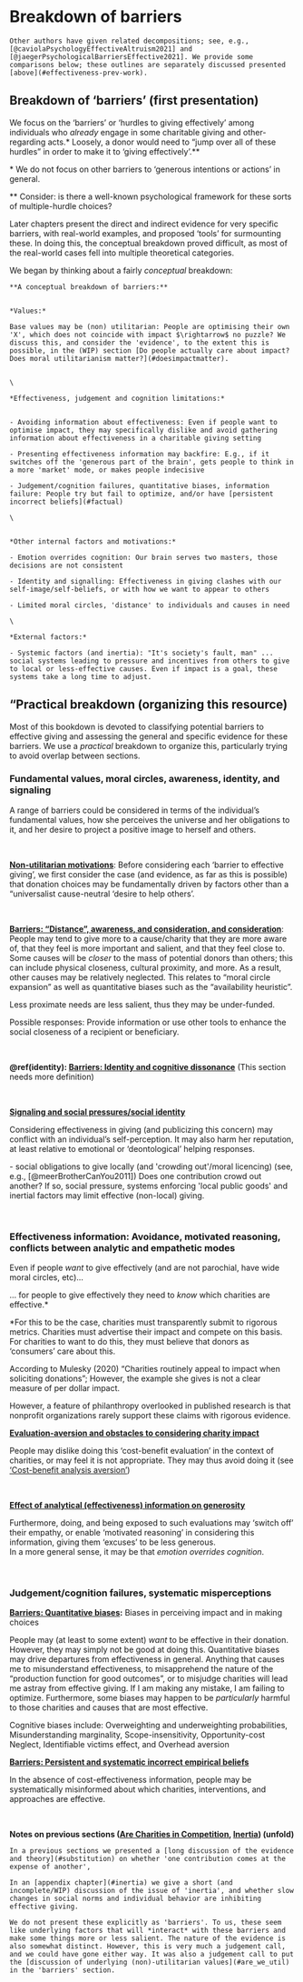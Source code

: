 # Breakdown of barriers {#barriers-breakdown}

```block2

Other authors have given related decompositions; see, e.g., [@caviolaPsychologyEffectiveAltruism2021] and [@jaegerPsychologicalBarriersEffective2021]. We provide some comparisons below; these outlines are separately discussed presented [above](#effectiveness-prev-work).

```  

## Breakdown of 'barriers' (first presentation) {#barriers-concept}

We focus on the 'barriers' or 'hurdles to giving effectively' among individuals who *already* engage in some charitable giving and other-regarding acts.\* Loosely, a donor would need to "jump over all of these hurdles" in order to make it to 'giving effectively'.\*\*

::: {.marginnote}
\* We do not focus on other barriers to 'generous intentions or actions' in general. 

\*\* Consider: is there a well-known psychological framework for these sorts of multiple-hurdle choices?
:::

::: {.marginnote}
Later chapters present the direct and indirect evidence for very specific barriers, with real-world examples, and proposed 'tools' for surmounting these. In doing this, the conceptual breakdown proved difficult, as most of the real-world cases fell into multiple theoretical categories.
:::

We began by thinking about a fairly *conceptual* breakdown:


```block2

**A conceptual breakdown of barriers:**
  
  
*Values:*
  
Base values may be (non) utilitarian: People are optimising their own 'X', which does not coincide with impact $\rightarrow$ no puzzle? We discuss this, and consider the 'evidence', to the extent this is possible, in the (WIP) section [Do people actually care about impact? Does moral utilitarianism matter?](#doesimpactmatter). 
 

\

*Effectiveness, judgement and cognition limitations:*


- Avoiding information about effectiveness: Even if people want to optimise impact, they may specifically dislike and avoid gathering information about effectiveness in a charitable giving setting

- Presenting effectiveness information may backfire: E.g., if it switches off the 'generous part of the brain', gets people to think in a more 'market' mode, or makes people indecisive

- Judgement/cognition failures, quantitative biases, information failure: People try but fail to optimize, and/or have [persistent incorrect beliefs](#factual)

\


*Other internal factors and motivations:*
  
- Emotion overrides cognition: Our brain serves two masters, those decisions are not consistent

- Identity and signalling: Effectiveness in giving clashes with our self-image/self-beliefs, or with how we want to appear to others

- Limited moral circles, 'distance' to individuals and causes in need

\

*External factors:*

- Systemic factors (and inertia): "It's society's fault, man" ... social systems leading to pressure and incentives from others to give to local or less-effective causes. Even if impact is a goal, these systems take a long time to adjust.

```

## "Practical breakdown (organizing this resource) {#barriers-practical}

Most of this bookdown is devoted to classifying potential barriers to effective giving and assessing the general and specific evidence for these barriers. We use a  *practical* breakdown to organize this, particularly trying to avoid overlap between sections.

### Fundamental values, moral circles, awareness, identity, and signaling {-}

A range of barriers could be considered in terms of the individual's fundamental values, how she perceives the universe and her obligations to it, and her desire to project a positive image to herself and others. 

\

**[Non-utilitarian motivations](#doesimpactmatter)**: Before considering each 'barrier to effective giving', we first consider the case (and evidence, as far as this is possible) that donation choices may be fundamentally driven by factors other than a "universalist cause-neutral 'desire to help others'.

\

**[Barriers: "Distance", awareness, and consideration, and consideration](#aware-distance)**: People may tend to give more to a cause/charity that they are more aware of, that they feel is more important and salient, and that they feel close to. Some causes will be *closer* to the mass of potential donors than others; this can include physical closeness, cultural proximity, and more. As a result, other causes may be relatively neglected. This relates to "moral circle expansion" as well as quantitative biases such as the "availability heuristic".

Less proximate needs are less salient, thus they may be under-funded.


::: {.marginnote}
Possible responses: Provide information or use other tools to enhance the social closeness of a recipient or beneficiary.
:::
\

**\@ref(identity): [Barriers: Identity and cognitive dissonance](#identity)** (This section needs more definition)

\

**[Signaling and social pressures/social identity](#social)** 

Considering effectiveness in giving (and publicizing this concern) may conflict with an individual's self-perception. It may also harm her reputation, at least relative to emotional or 'deontological' helping responses.


<!-- Volunteer experience unlocks emotion and giving -->

```{=html}

-   social obligations to give locally (and 'crowding out'/moral licencing) (see, e.g., [@meerBrotherCanYou2011])

Does one contribution crowd out another? If so, social pressure, systems enforcing 'local public goods' and inertial factors may limit effective (non-local) giving.

```

```{=html}
<!-- #TODO: At some point we should make the point that in order for people to give effectively they need to know which charities are effective. For this to be the case, charities must transparently submit to rigorous metrics. Charities must advertise their impact and compete on this basis. For charities to want to do this, they must believe that donors as ‘consumers’ care about this.

According to Mulesky (2020) “Charities routinely appeal to impact when soliciting donations”; However, the example she gives is not a clear measure of per dollar impact.

However, a feature of philanthropy overlooked in published research is that nonprofit organizations rarely, if ever, support these claims with rigorous evidence
-->
```


```{=html}
<!--
(Yoruk, 2016), (Gneezy ea, '14)
yoruk_2016, Gneezy2014  brown_etal_2016, Chhaochharia_Ghosh_08?, Kinsbergen_tolsma_13
-->
```
\

### Effectiveness information: Avoidance, motivated reasoning, conflicts between analytic and empathetic modes {-}

Even if people *want* to give effectively (and are not parochial, have wide moral circles, etc)...

... for people to give effectively they need to *know* which charities are effective.\*

<div class="marginnote">
\*For this to be the case, charities must transparently submit to rigorous metrics. Charities must advertise their impact and compete on this basis. For charities to want to do this, they must believe that donors as ‘consumers’ care about this.

According to Mulesky (2020) “Charities routinely appeal to impact when soliciting donations”; However, the example she gives is not a clear measure of per dollar impact.

However, a feature of philanthropy overlooked in published research is that nonprofit organizations rarely support these claims with rigorous evidence.
</div>

**[Evaluation-aversion and obstacles to considering charity impact](#eval-aversion)**

People may dislike doing this 'cost-benefit evaluation' in the context of charities, or may feel it is not appropriate.  They may thus avoid doing it (see  ['Cost-benefit analysis aversion'](#cba-aversion))

\

**[Effect of analytical (effectiveness) information on generosity](#analytical-grinch)**

Furthermore, doing, and being exposed to such evaluations may 'switch off' their empathy, or enable 'motivated reasoning' in considering this information, giving them 'excuses' to be less generous.   
In a more general sense, it may be that *emotion overrides cognition*.

\

### Judgement/cognition failures, systematic misperceptions {-}

**[Barriers: Quantitative biases](#quant-biases):** Biases in perceiving impact and in making choices 

People may (at least to some extent) *want* to be effective in their donation. However, they may simply not be good at doing this. Quantitative biases may drive departures from effectiveness in general. Anything that causes me to misunderstand effectiveness, to misapprehend the nature of the "production function for good outcomes", or to misjudge charities will lead me astray from effective giving. If I am making any mistake, I am failing to optimize. Furthermore, some biases may happen to be *particularly* harmful to those charities and causes that are most effective.

::: {.marginnote}
Cognitive biases include: Overweighting and underweighting probabilities,  Misunderstanding marginality, Scope-insensitivity,  Opportunity-cost Neglect,  Identifiable victims effect, and Overhead aversion
:::

**[Barriers: Persistent and systematic incorrect empirical beliefs](#factual)**

In the absence of cost-effectiveness information, people may be systematically misinformed about which charities, interventions, and approaches are effective. 


```{=html}
<!-- Responses: De-biasing, etc.

smallSympathyCallousnessImpact2007, gneezyAvoidingOverheadAversion2014, ein2013giving, kogut2005identified, kogut_2005b, Kinsbergen_tolsma_13 -->
```

```{=html}
<!-- (or excuse-driven, motivated reasoning), lack of tangibility (giving to a diffuse cause); Percieved lack of transparency, and perceived corruption overseas -->
```

```{=html}
<!-- Information about recipients' deservingness, Avoid uncertainties/excuses not to give/mental transactions costs
 (Fong & O, '10), (Exley, '16b) (Andreoni ea, '17), (Dellavigna ea, '12) -->
```

\

**Notes on previous sections ([Are Charities in Competition](#substitution), [Inertia](#inertia)) (unfold)**

```block2

In a previous sections we presented a [long discussion of the evidence and theory](#substitution) on whether 'one contribution comes at the expense of another', 
  
In an [appendix chapter](#inertia) we give a short (and incomplete/WIP) discussion of the issue of 'inertia', and whether slow changes in social norms and individual behavior are inhibiting effective giving. 

We do not present these explicitly as 'barriers'. To us, these seem like underlying factors that will *interact* with these barriers and make some things more or less salient. The nature of the evidence is also somewhat distinct. However, this is very much a judgement call, and we could have gone either way. It was also a judgement call to put the [discussion of underlying (non)-utilitarian values](#are_we_util) in the 'barriers' section. 

```


